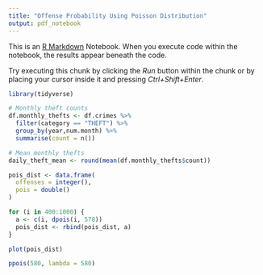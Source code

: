 ```yaml
---
title: "Offense Probability Using Poisson Distribution"
output: pdf_notebook
---
```


This is an [R Markdown](http://rmarkdown.rstudio.com) Notebook. When you execute code within the notebook, the results appear beneath the code. 

Try executing this chunk by clicking the *Run* button within the chunk or by placing your cursor inside it and pressing *Ctrl+Shift+Enter*. 

```r
library(tidyverse)
```

```r
# Monthly theft counts
df.monthly_thefts <- df.crimes %>%
  filter(category == "THEFT") %>%
  group_by(year,num.month) %>%
  summarise(count = n())

# Mean monthly thefts
daily_theft_mean <- round(mean(df.monthly_thefts$count))
```

```r
pois_dist <- data.frame(
  offenses = integer(),
  pois = double()
)

for (i in 400:1000) {
  a <- c(i, dpois(i, 578))
  pois_dist <- rbind(pois_dist, a)
}

plot(pois_dist)
```

```r
ppois(580, lambda = 580)
```
